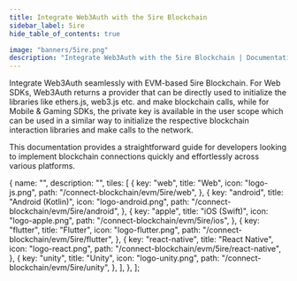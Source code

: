 ```yaml
---
title: Integrate Web3Auth with the 5ire Blockchain
sidebar_label: 5ire
hide_table_of_contents: true

image: "banners/5ire.png"
description: "Integrate Web3Auth with the 5ire Blockchain | Documentation - Web3Auth"
---
```



<SEO
  title="Integrate Web3Auth with the 5ire Blockchain"
  description="Integrate Web3Auth with the 5ire Blockchain | Documentation - Web3Auth"
  image="https://web3auth.io/docs/banners/5ire.png"
  slug="/connect-blockchain/evm/5ire"
/>

Integrate Web3Auth seamlessly with EVM-based 5ire Blockchain. For Web SDKs, Web3Auth returns a
provider that can be directly used to initialize the libraries like ethers.js, web3.js etc. and make
blockchain calls, while for Mobile & Gaming SDKs, the private key is available in the user scope
which can be used in a similar way to initialize the respective blockchain interaction libraries and
make calls to the network.

This documentation provides a straightforward guide for developers looking to implement blockchain
connections quickly and effortlessly across various platforms.

  {
    name: "",
    description: "",
    tiles: [
      {
        key: "web",
        title: "Web",
        icon: "logo-js.png",
        path: "/connect-blockchain/evm/5ire/web",
      },
      {
        key: "android",
        title: "Android (Kotlin)",
        icon: "logo-android.png",
        path: "/connect-blockchain/evm/5ire/android",
      },
      {
        key: "apple",
        title: "iOS (Swift)",
        icon: "logo-apple.png",
        path: "/connect-blockchain/evm/5ire/ios",
      },
      {
        key: "flutter",
        title: "Flutter",
        icon: "logo-flutter.png",
        path: "/connect-blockchain/evm/5ire/flutter",
      },
      {
        key: "react-native",
        title: "React Native",
        icon: "logo-react.png",
        path: "/connect-blockchain/evm/5ire/react-native",
      },
      {
        key: "unity",
        title: "Unity",
        icon: "logo-unity.png",
        path: "/connect-blockchain/evm/5ire/unity",
      },
    ],
  },
];

<Tiles tileGroups={fire} />
